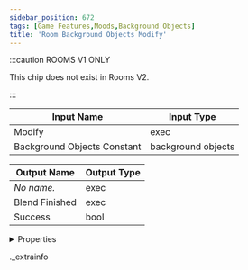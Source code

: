```yaml
---
sidebar_position: 672
tags: [Game Features,Moods,Background Objects]
title: 'Room Background Objects Modify'
---
```




:::caution ROOMS V1 ONLY
    
This chip does not exist in Rooms V2.

:::


<IChip uuid="f16741ca-778f-44de-99e6-6a948c7aecfb" />

| Input Name | Input Type |
|-----------|-----------|
| Modify | exec |
| Background Objects Constant | background objects |

| Output Name | Output Type |
|-----------|-----------|
| *No name.* | exec |
| Blend Finished | exec |
| Success | bool |


<details>
  <summary>Properties</summary>
  <div>
    <div>
    <table>
      <thead>
        <tr>
          <th>Room availability:</th>
          <th>Rooms V1 only</th>
        </tr>
        <tr>
          <th>Is beta required?</th>
          <th>No</th>
        </tr>
        <tr>
          <th>Is this chip a trolling risk?</th>
          <th>No</th>
        </tr>
        <tr>
          <th>Is this chip a role assignment risk?</th>
          <th>No</th>
        </tr>
        <tr>
          <th>Chip UUID</th>
          <th>f16741ca-778f-44de-99e6-6a948c7aecfb</th>
        </tr>
      </thead>
    </table>
    </div>
  </div>
</details>

._extrainfo